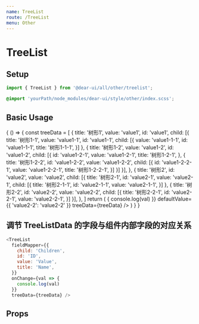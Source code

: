 ```yaml
---
name: TreeList
route: /TreeList
menu: Other
---
```




# TreeList

## Setup

```js
import { TreeList } from '@dear-ui/all/other/treelist';
```

```scss
@import 'yourPath/node_modules/dear-ui/style/other/index.scss';
```

## Basic Usage

<Playground>
  {
    () => {
      const treeData = [
        {
          title: '树形1',
          value: 'value1',
          id: 'value1',
          child: [{
            title: '树形1-1',
            value: 'value1-1',
            id: 'value1-1',
            child: [{
              value: 'value1-1-1',
              id: 'value1-1-1',
              title: '树形1-1-1',
            }]
          }, {
            title: '树形1-2',
            value: 'value1-2',
            id: 'value1-2',
            child: [{
              id: 'value1-2-1',
              value: 'value1-2-1',
              title: '树形1-2-1',
            }, {
              title: '树形1-2-2',
              id: 'value1-2-2',
              value: 'value1-2-2',
              child: [{
                id: 'value1-2-2-1',
                value: 'value1-2-2-1',
                title: '树形1-2-2-1',
              }]
            }]
          }],
        },
        {
          title: '树形2',
          id: 'value2',
          value: 'value2',
          child: [{
            title: '树形2-1',
            id: 'value2-1',
            value: 'value2-1',
            child: [{
              title: '树形2-1-1',
              id: 'value2-1-1',
              value: 'value2-1-1',
            }]
          }, {
            title: '树形2-2',
            id: 'value2-2',
            value: 'value2-2',
            child: [{
              title: '树形2-2-1',
              id: 'value2-2-1',
              value: 'value2-2-1',
            }]
          }],
        },
      ]
      return (
        <TreeList
          onChange={val => {
            console.log(val)
          }}
          defaultValue={{
            'value2-2': 'value2-2'
          }}
          treeData={treeData} />
      )
    }
  }
</Playground>

## 调节 TreeListData 的字段与组件内部字段的对应关系

```js
<TreeList
  fieldMapper={{
    child: 'Children',
    id: 'ID',
    value: 'Value',
    title: 'Name',
  }}
  onChange={val => {
    console.log(val)
  }}
  treeData={treeData} />
```

## Props

<Props of={TreeList} />
